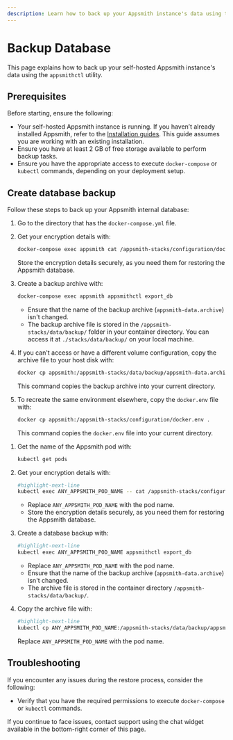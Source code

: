```yaml
---
description: Learn how to back up your Appsmith instance's data using the `appsmithctl` command-line utility.
---
```



# Backup Database

This page explains how to back up your self-hosted Appsmith instance's data using the `appsmithctl` utility.

## Prerequisites

Before starting, ensure the following:

- Your self-hosted Appsmith instance is running. If you haven’t already installed Appsmith, refer to the [Installation guides](/getting-started/setup/installation-guides). This guide assumes you are working with an existing installation.
- Ensure you have at least 2 GB of free storage available to perform backup tasks.
- Ensure you have the appropriate access to execute `docker-compose` or `kubectl` commands, depending on your deployment setup.

## Create database backup

Follow these steps to back up your Appsmith internal database:

<Tabs queryString="current-command-type">
<TabItem label="Docker" value="docker-commands">

1. Go to the directory that has the `docker-compose.yml` file.

2. Get your encryption details with:

      ```bash
      docker-compose exec appsmith cat /appsmith-stacks/configuration/docker.env | grep ENCRYPTION
      ```
      Store the encryption details securely, as you need them for restoring the Appsmith database.

3. Create a backup archive with:

      ```bash
      docker-compose exec appsmith appsmithctl export_db
      ```

      * Ensure that the name of the backup archive (`appsmith-data.archive`) isn't changed. 
      * The backup archive file is stored in the `/appsmith-stacks/data/backup/` folder in your container directory. You can access it at `./stacks/data/backup/` on your local machine.

4. If you can't access or have a different volume configuration, copy the archive file to your host disk with:

      ```bash
      docker cp appsmith:/appsmith-stacks/data/backup/appsmith-data.archive .
      ```
      This command copies the backup archive into your current directory.

5. To recreate the same environment elsewhere, copy the `docker.env` file with:

      ```bash
      docker cp appsmith:/appsmith-stacks/configuration/docker.env .
      ```
      This command copies the `docker.env` file into your current directory.

</TabItem>

<TabItem label="Kubernetes" value="kubernetes-commands">

1. Get the name of the Appsmith pod with:

      ```bash
      kubectl get pods
      ```

2. Get your encryption details with:

      ```bash
      #highlight-next-line
      kubectl exec ANY_APPSMITH_POD_NAME -- cat /appsmith-stacks/configuration/docker.env | grep ENCRYPTION
      ```
      * Replace `ANY_APPSMITH_POD_NAME` with the pod name. 
      * Store the encryption details securely, as you need them for restoring the Appsmith database.

3. Create a database backup with:

      ```bash
      #highlight-next-line
      kubectl exec ANY_APPSMITH_POD_NAME appsmithctl export_db
      ```

      * Replace `ANY_APPSMITH_POD_NAME` with the pod name.
      * Ensure that the name of the backup archive (`appsmith-data.archive`) isn't changed. 
      * The archive file is stored in the container directory `/appsmith-stacks/data/backup/`.

4. Copy the archive file with:

      ```bash
      #highlight-next-line
      kubectl cp ANY_APPSMITH_POD_NAME:/appsmith-stacks/data/backup/appsmith-data.archive appsmith-data.archive
      ```
      Replace `ANY_APPSMITH_POD_NAME` with the pod name.

</TabItem>

</Tabs>

## Troubleshooting

If you encounter any issues during the restore process, consider the following:

- Verify that you have the required permissions to execute `docker-compose` or `kubectl` commands.

If you continue to face issues, contact support using the chat widget available in the bottom-right corner of this page.